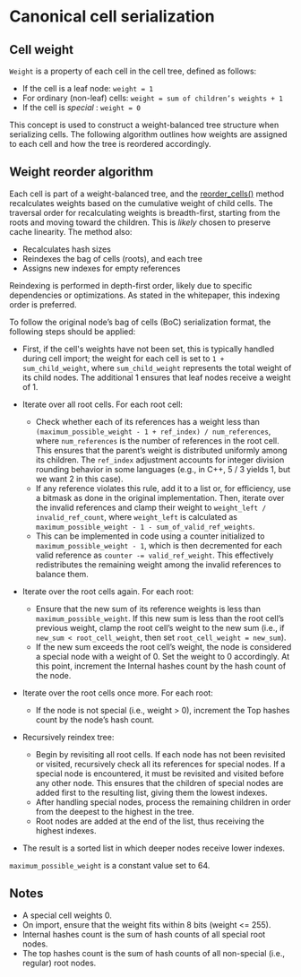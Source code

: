 
# Canonical cell serialization

## Cell weight

`Weight` is a property of each cell in the cell tree, defined as follows:
- If the cell is a leaf node: `weight = 1`
- For ordinary (non-leaf) cells: `weight = sum of children’s weights + 1`
- If the cell is _special_ : `weight = 0`

This concept is used to construct a weight-balanced tree structure when serializing cells. The following algorithm outlines how weights are assigned to each cell and how the tree is reordered accordingly.


## Weight reorder algorithm 

Each cell is part of a weight-balanced tree, and the [reorder_cells()](https://github.com/ton-blockchain/ton/blob/15088bb8784eb0555469d223cd8a71b4e2711202/crypto/vm/boc.cpp#L249) method recalculates weights based on the cumulative weight of child cells.
The traversal order for recalculating weights is breadth-first, starting from the roots and moving toward the children. This is _likely_ chosen to preserve cache linearity.
The method also:
- Recalculates hash sizes
- Reindexes the bag of cells (roots), and each tree
- Assigns new indexes for empty references

Reindexing is performed in depth-first order, likely due to specific dependencies or optimizations. As stated in the whitepaper, this indexing order is preferred.

To follow the original node’s bag of cells (BoC) serialization format, the following steps should be applied:

- First, if the cell's weights have not been set, this is typically handled during cell import; the weight for each cell is set to `1 + sum_child_weight`, where `sum_child_weight` represents the total weight of its child nodes. The additional 1 ensures that leaf nodes receive a weight of 1.

- Iterate over all root cells. For each root cell:
  * Check whether each of its references has a weight less than `(maximum_possible_weight - 1 + ref_index) / num_references`, where `num_references` is the number of references in the root cell. This ensures that the parent’s weight is distributed uniformly among its children. The `ref_index` adjustment accounts for integer division rounding behavior in some languages (e.g., in C++, 5 / 3 yields 1, but we want 2 in this case).
  * If any reference violates this rule, add it to a list or, for efficiency, use a bitmask as done in the original implementation. Then, iterate over the invalid references and clamp their weight to `weight_left / invalid_ref_count`, where `weight_left` is calculated as `maximum_possible_weight - 1 - sum_of_valid_ref_weights`.
  * This can be implemented in code using a counter initialized to `maximum_possible_weight - 1`, which is then decremented for each valid reference as `counter -= valid_ref_weight`. This effectively redistributes the remaining weight among the invalid references to balance them.

- Iterate over the root cells again. For each root:
  * Ensure that the new sum of its reference weights is less than `maximum_possible_weight`. If this new sum is less than the root cell’s previous weight, clamp the root cell’s weight to the new sum (i.e., if `new_sum < root_cell_weight`, then set `root_cell_weight = new_sum`).
  * If the new sum exceeds the root cell’s weight, the node is considered a special node with a weight of 0. Set the weight to 0 accordingly. At this point, increment the Internal hashes count by the hash count of the node.
  
- Iterate over the root cells once more. For each root:
  * If the node is not special (i.e., weight > 0), increment the Top hashes count by the node’s hash count.

- Recursively reindex tree:
  * Begin by revisiting all root cells. If each node has not been revisited or visited, recursively check all its references for special nodes. If a special node is encountered, it must be revisited and visited before any other node. This ensures that the children of special nodes are added first to the resulting list, giving them the lowest indexes.
  * After handling special nodes, process the remaining children in order from the deepest to the highest in the tree.
  * Root nodes are added at the end of the list, thus receiving the highest indexes.
- The result is a sorted list in which deeper nodes receive lower indexes.

`maximum_possible_weight` is a constant value set to 64.
    
## Notes

- A special cell weights 0.
- On import, ensure that the weight fits within 8 bits (weight \<= 255).
- Internal hashes count is the sum of hash counts of all special root nodes.
- The top hashes count is the sum of hash counts of all non-special (i.e., regular) root nodes.
<Feedback />

